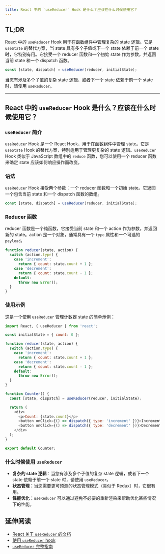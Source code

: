 ```yaml
---
title: React 中的 `useReducer` Hook 是什么？应该在什么时候使用它？
---
```


## TL;DR

React 中的 `useReducer` Hook 用于在函数组件中管理复杂的 state 逻辑。它是 `useState` 的替代方案，当 state 具有多个子值或下一个 state 依赖于前一个 state 时，它特别有用。它接受一个 reducer 函数和一个初始 state 作为参数，并返回当前 state 和一个 dispatch 函数。

```javascript
const [state, dispatch] = useReducer(reducer, initialState);
```

当您有涉及多个子值的复杂 state 逻辑，或者下一个 state 依赖于前一个 state 时，请使用 `useReducer`。

***

## React 中的 `useReducer` Hook 是什么？应该在什么时候使用它？

### `useReducer` 简介

`useReducer` Hook 是一个 React Hook，用于在函数组件中管理 state。它是 `useState` Hook 的替代方案，特别适用于管理更复杂的 state 逻辑。`useReducer` Hook 类似于 JavaScript 数组中的 `reduce` 函数，您可以使用一个 reducer 函数来确定 state 应该如何响应操作而改变。

### 语法

`useReducer` Hook 接受两个参数：一个 reducer 函数和一个初始 state。它返回一个包含当前 state 和一个 dispatch 函数的数组。

```javascript
const [state, dispatch] = useReducer(reducer, initialState);
```

### Reducer 函数

reducer 函数是一个纯函数，它接受当前 state 和一个 action 作为参数，并返回新的 state。action 是一个对象，通常具有一个 `type` 属性和一个可选的 `payload`。

```javascript
function reducer(state, action) {
  switch (action.type) {
    case 'increment':
      return { count: state.count + 1 };
    case 'decrement':
      return { count: state.count - 1 };
    default:
      throw new Error();
  }
}
```

### 使用示例

这是一个使用 `useReducer` 管理计数器 state 的简单示例：

```javascript
import React, { useReducer } from 'react';

const initialState = { count: 0 };

function reducer(state, action) {
  switch (action.type) {
    case 'increment':
      return { count: state.count + 1 };
    case 'decrement':
      return { count: state.count - 1 };
    default:
      throw new Error();
  }
}

function Counter() {
  const [state, dispatch] = useReducer(reducer, initialState);

  return (
    <div>
      <p>Count: {state.count}</p>
      <button onClick={() => dispatch({ type: 'increment' })}>Increment</button>
      <button onClick={() => dispatch({ type: 'decrement' })}>Decrement</button>
    </div>
  );
}

export default Counter;
```

### 什么时候使用 `useReducer`

* **复杂的 state 逻辑**：当您有涉及多个子值的复杂 state 逻辑，或者下一个 state 依赖于前一个 state 时，请使用 `useReducer`。
* **状态管理**：当您需要更可预测的状态管理模式（类似于 Redux）时，它很有用。
* **性能优化**：`useReducer` 可以通过避免不必要的重新渲染来帮助优化某些情况下的性能。

## 延伸阅读

* [React 关于 `useReducer` 的文档](https://reactjs.org/docs/hooks-reference.html#usereducer)
* [使用 `useReducer` hook](https://reactjs.org/docs/hooks-faq.html#how-to-avoid-passing-callbacks-down)
* [`useReducer` 完整指南](https://www.smashingmagazine.com/2020/06/redux-patterns-use-reducer-react/)
